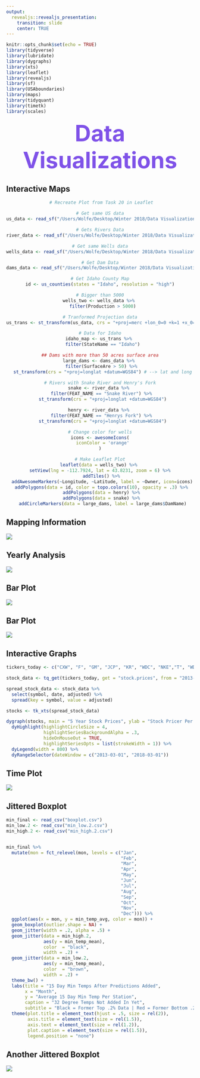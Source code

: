 ```yaml
---
output:
  revealjs::revealjs_presentation:
    transition: slide
    center: TRUE
---
```


```r
knitr::opts_chunk$set(echo = TRUE)
library(tidyverse)
library(lubridate)
library(dygraphs)
library(xts)
library(leaflet)
library(revealjs)
library(sf)
library(USAboundaries)
library(maps)
library(tidyquant)
library(timetk)
library(scales)
```

# Data Visualizations {#title}

## Interactive Maps

<center>

```r
 # Recreate Plot from Task 20 in Leaflet

# Get same US data
us_data <- read_sf("/Users/Wolfe/Desktop/Winter 2018/Data Visualization/us.shp")

# Gets Rivers Data
river_data <- read_sf("/Users/Wolfe/Desktop/Winter 2018/Data Visualization/rios.shp")

# Get same Wells data
wells_data <- read_sf("/Users/Wolfe/Desktop/Winter 2018/Data Visualization/poso.shp")

# Get Dam Data
dams_data <- read_sf("/Users/Wolfe/Desktop/Winter 2018/Data Visualization/dams.shp")

# Get Idaho County Map
id <- us_counties(states = "Idaho", resolution = "high")

# Bigger than 5000
wells_two <- wells_data %>% 
  filter(Production > 5000)

# Tranformed Projection data
us_trans <- st_transform(us_data, crs = "+proj=merc +lon_0=0 +k=1 +x_0=0 +y_0=0 +ellps=WGS84 +datum=WGS84 +units=m +no_defs")

# Data for Idaho
idaho_map <- us_trans %>% 
  filter(StateName == "Idaho")

## Dams with more than 50 acres surface area
large_dams <- dams_data %>% 
  filter(SurfaceAre > 50) %>% 
  st_transform(crs = "+proj=longlat +datum=WGS84") # --> lat and long

# Rivers with Snake River and Henry's Fork
snake <- river_data %>% 
  filter(FEAT_NAME == "Snake River") %>% 
  st_transform(crs = "+proj=longlat +datum=WGS84")

henry <- river_data %>% 
  filter(FEAT_NAME == "Henrys Fork") %>% 
  st_transform(crs = "+proj=longlat +datum=WGS84")

# Change color for wells
icons <- awesomeIcons(
  iconColor = 'orange'
)

# Make Leaflet Plot
leaflet(data = wells_two) %>% 
  setView(lng = -112.7924, lat = 43.8231, zoom = 6) %>%  
  addTiles() %>% 
  addAwesomeMarkers(~Longitude, ~Latitude, label = ~Owner, icon=icons) %>% 
  addPolygons(data = id, color = topo.colors(10), opacity = .3) %>% 
  addPolygons(data = henry) %>% 
  addPolygons(data = snake) %>% 
  addCircleMarkers(data = large_dams, label = large_dams$DamName)
```

</center>

## Mapping Information

![](/Users/Wolfe/portfolio_site/docs/pics/us.png)



## Yearly Analysis

![](/Users/Wolfe/portfolio_site/docs/pics/states.png)

## Bar Plot

![](/Users/Wolfe/portfolio_site/docs/pics/rain.png)

## Bar Plot

![](/Users/Wolfe/portfolio_site/docs/pics/nhl.png)

## Interactive Graphs

```r

tickers_today <- c("CXW", "F", "GM", "JCP", "KR", "WDC", "NKE","T", "WDAY", "WFC", "WMT")

stock_data <- tq_get(tickers_today, get = "stock.prices", from = "2013-03-01", to = "2018-06-03") 

spread_stock_data <- stock_data %>% 
  select(symbol, date, adjusted) %>% 
  spread(key = symbol, value = adjusted)

stocks <- tk_xts(spread_stock_data)

dygraph(stocks, main = "5 Year Stock Prices", ylab = "Stock Pricer Per Share", xlab = "Per Day") %>% 
  dyHighlight(highlightCircleSize = 4,
              highlightSeriesBackgroundAlpha = .3,
              hideOnMouseOut = TRUE,
              highlightSeriesOpts = list(strokeWidth = 1)) %>% 
  dyLegend(width = 800) %>% 
  dyRangeSelector(dateWindow = c("2013-03-01", "2018-03-01"))
```

## Time Plot

![](/Users/Wolfe/portfolio_site/docs/pics/rex.png)

## Jittered Boxplot

```r

min_final <- read_csv("boxplot.csv")
min_low.2 <- read_csv("min_low.2.csv")
min_high.2 <- read_csv("min_high.2.csv")


min_final %>% 
  mutate(mon = fct_relevel(mon, levels = c("Jan",
                                           "Feb",
                                           "Mar",
                                           "Apr",
                                           "May",
                                           "Jun",
                                           "Jul",
                                           "Aug",
                                           "Sep",
                                           "Oct",
                                           "Nov",
                                           "Dec"))) %>%
  ggplot(aes(x = mon, y = min_temp_avg, color = mon)) +
  geom_boxplot(outlier.shape = NA) +
  geom_jitter(width = .2, alpha = .5) +
  geom_jitter(data = min_high.2, 
              aes(y = min_temp_mean), 
              color  = "black", 
              width = .2) +
  geom_jitter(data = min_low.2, 
              aes(y = min_temp_mean), 
              color  = "brown", 
              width = .2) +
  theme_bw() +
  labs(title = "15 Day Min Temps After Predictions Added",
       x = "Month",
       y = "Average 15 Day Min Temp Per Station",
       caption = "32 Degree Temps Not Added In Yet",
       subtitle = "Black = Former Top .2% Data | Red = Former Bottom .2% Data") +
  theme(plot.title = element_text(hjust = .5, size = rel(2)),
        axis.title = element_text(size = rel(1.5)),
        axis.text = element_text(size = rel(1.2)),
        plot.caption = element_text(size = rel(1.5)),
        legend.position = "none")

```

## Another Jittered Boxplot

![](/Users/Wolfe/portfolio_site/docs/pics/rex_plot.png)


<style>
#title{
margin: auto;
text-align: center;
font-size: 60px;
color: #7F52E8;
}


</style>